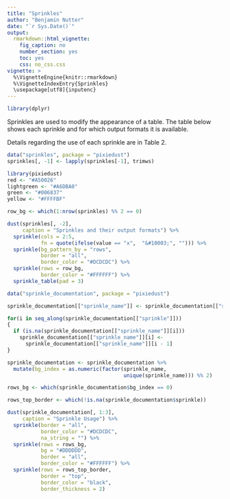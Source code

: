 ```yaml
---
title: "Sprinkles"
author: "Benjamin Nutter"
date: "`r Sys.Date()`"
output:
  rmarkdown::html_vignette:
    fig_caption: no
    number_section: yes
    toc: yes
    css: no_css.css
vignette: >
  %\VignetteEngine{knitr::rmarkdown}
  %\VignetteIndexEntry{Sprinkles}
  \usepackage[utf8]{inputenc}
---
```


```r
library(dplyr)
```

Sprinkles are used to modify the appearance of a table. The table below shows each sprinkle and for which output formats it is available. 

Details regarding the use of each sprinkle are in Table 2. 


```r
data("sprinkles", package = "pixiedust")
sprinkles[, -1] <- lapply(sprinkles[-1], trimws)
```

```r
library(pixiedust)
red <- "#A50026"
lightgreen <- "#A6DBA0"
green <- "#006837"
yellow <- "#FFFFBF"

row_bg <- which(1:nrow(sprinkles) %% 2 == 0)

dust(sprinkles[, -2],
     caption = "Sprinkles and their output formats") %>%
  sprinkle(cols = 2:5,
           fn = quote(ifelse(value == "x", 	"&#10003;", ""))) %>%
  sprinkle(bg_pattern_by = "rows",
           border = "all",
           border_color = "#DCDCDC") %>%
  sprinkle(rows = row_bg,
           border_color = "#FFFFFF") %>%
  sprinkle_table(pad = 3)

```


```r
data("sprinkle_documentation", package = "pixiedust")

sprinkle_documentation[["sprinkle_name"]] <- sprinkle_documentation[["sprinkle"]]

for(i in seq_along(sprinkle_documentation[["sprinkle"]]))
{
  if (is.na(sprinkle_documentation[["sprinkle_name"]][i]))
    sprinkle_documentation[["sprinkle_name"]][i] <-
      sprinkle_documentation[["sprinkle_name"]][i - 1]
}

sprinkle_documentation <- sprinkle_documentation %>%
  mutate(bg_index = as.numeric(factor(sprinkle_name,
                                      unique(sprinkle_name))) %% 2)

rows_bg <- which(sprinkle_documentation$bg_index == 0)

rows_top_border <- which(!is.na(sprinkle_documentation$sprinkle))

dust(sprinkle_documentation[, 1:3],
     caption = "Sprinkle Usage") %>%
  sprinkle(border = "all",
           border_color = "#DCDCDC",
           na_string = "") %>%
  sprinkle(rows = rows_bg,
           bg = "#DDDDDD",
           border = "all",
           border_color = "#FFFFFF") %>%
  sprinkle(rows = rows_top_border,
           border = "top", 
           border_color = "black",
           border_thickness = 2) 
```
